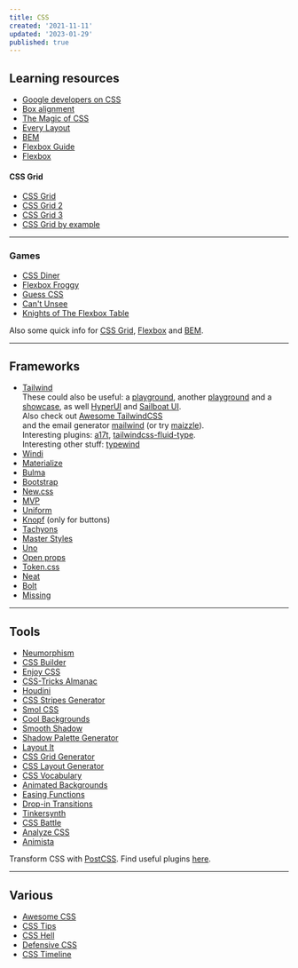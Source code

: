 ```yaml
---
title: CSS
created: '2021-11-11'
updated: '2023-01-29'
published: true
---
```


## Learning resources

-   [Google developers on CSS](https://web.dev/learn/css/)
-   [Box alignment](https://ishadeed.com/article/learn-box-alignment/)
-   [The Magic of CSS](https://adamschwartz.co/magic-of-css/)
-   [Every Layout](https://every-layout.dev/)
-   [BEM](https://en.bem.info/)
-   [Flexbox Guide](https://blog.webdevsimplified.com/2021-11/flexbox/)
-   [Flexbox](https://www.codeinwp.com/blog/css-flexbox-tutorial/)

#### CSS Grid

-   [CSS Grid](https://learncssgrid.com/)
-   [CSS Grid 2](https://www.codeinwp.com/blog/css-grid-tutorial-layout/)
-   [CSS Grid 3](https://www.euismod.dev/)
-   [CSS Grid by example](https://gridbyexample.com/)

---

### Games

-   [CSS Diner](https://flukeout.github.io/)
-   [Flexbox Froggy](https://flexboxfroggy.com/)
-   [Guess CSS](https://www.guess-css.app/)
-   [Can't Unsee](https://cantunsee.space/)
-   [Knights of The Flexbox Table](https://knightsoftheflexboxtable.com/)

Also some quick info for [CSS Grid](https://grid.malven.co/), [Flexbox](https://flexbox.malven.co/) and [BEM](https://9elements.com/bem-cheat-sheet/).

---

## Frameworks

-   [Tailwind](https://tailwindcss.com/)  
    These could also be useful: a [playground](https://tailwind.run/new),
    another [playground](https://play.tailwindcss.com/) and a
    [showcase](https://www.creative-tim.com/learning-lab/tailwind-starter-kit/presentation), as well [HyperUI](https://www.hyperui.dev/) and [Sailboat UI](https://sailboatui.com/).  
    Also check out [Awesome TailwindCSS](https://github.com/aniftyco/awesome-tailwindcss)  
    and the email generator [mailwind](https://github.com/soheilpro/mailwind) (or try [maizzle](https://maizzle.com/)).  
    Interesting plugins: [a17t](https://a17t.miles.land/), [tailwindcss-fluid-type](https://github.com/davidhellmann/tailwindcss-fluid-type).  
    Interesting other stuff: [typewind](https://github.com/mokshit06/typewind)
-   [Windi](https://windicss.org/)
-   [Materialize](https://materializecss.com/)
-   [Bulma](https://bulma.io/)
-   [Bootstrap](https://getbootstrap.com/)
-   [New.css](https://newcss.net/)
-   [MVP](https://andybrewer.github.io/mvp/)
-   [Uniform](https://uniformcss.com/)
-   [Knopf](https://knopf.dev/) (only for buttons)
-   [Tachyons](https://tachyons.io/)
-   [Master Styles](https://styles.master.co/)
-   [Uno](https://github.com/unocss/unocss)
-   [Open props](https://open-props.style/)
-   [Token.css](https://github.com/tokencss/tokencss)
-   [Neat](https://neat.joeldare.com/)
-   [Bolt](https://github.com/tbolt/boltcss)
-   [Missing](https://missing.style/)

---

## Tools

-   [Neumorphism](https://neumorphism.io/)
-   [CSS Builder](https://cssbuilder.veliovgroup.com/)
-   [Enjoy CSS](https://enjoycss.com/)
-   [CSS-Tricks Almanac](https://css-tricks.com/almanac/)
-   [Houdini](https://houdini.how/)
-   [CSS Stripes Generator](https://stripesgenerator.com/)
-   [Smol CSS](https://smolcss.dev/)
-   [Cool Backgrounds](https://coolbackgrounds.io/)
-   [Smooth Shadow](https://shadows.brumm.af/)
-   [Shadow Palette Generator](https://www.joshwcomeau.com/shadow-palette/)
-   [Layout It](https://grid.layoutit.com/)
-   [CSS Grid Generator](https://cssgrid-generator.netlify.app/)
-   [CSS Layout Generator](https://layout.bradwoods.io/)
-   [CSS Vocabulary](http://apps.workflower.fi/vocabs/css/en)
-   [Animated Backgrounds](https://animatedbackgrounds.me/)
-   [Easing Functions](https://easings.net/)
-   [Drop-in Transitions](https://www.transition.style/)
-   [Tinkersynth](https://tinkersynth.com/)
-   [CSS Battle](https://cssbattle.dev/)
-   [Analyze CSS](https://www.projectwallace.com/analyze-css)
-   [Animista](https://animista.net/)

Transform CSS with [PostCSS](https://postcss.org/). Find useful plugins [here](https://www.postcss.parts/).

---

## Various

-   [Awesome CSS](https://github.com/awesome-css-group/awesome-css)
-   [CSS Tips](https://markodenic.com/css-tips/)
-   [CSS Hell](https://csshell.dev/)
-   [Defensive CSS](https://defensivecss.dev/)
-   [CSS Timeline](https://css-timeline.vercel.app/)
